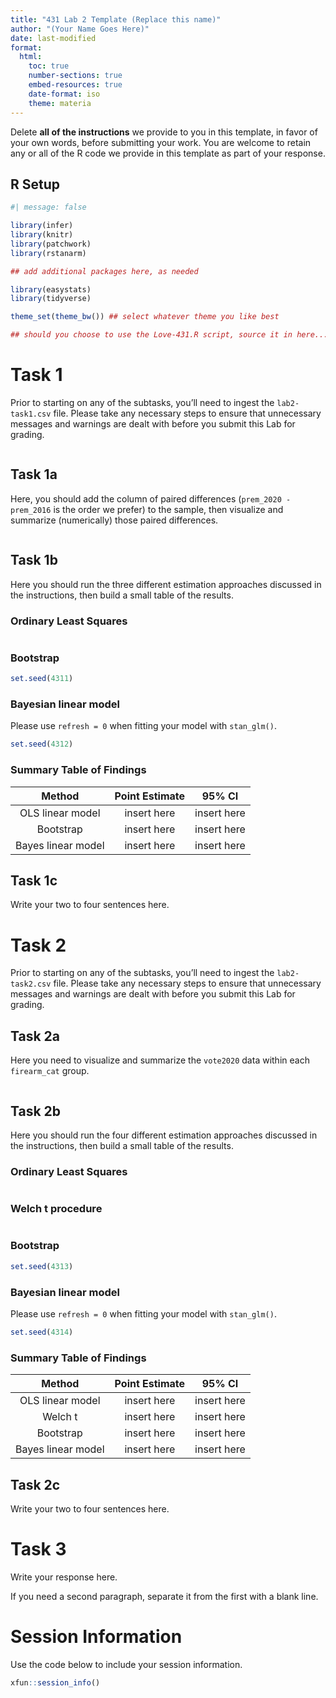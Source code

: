 ---
title: "431 Lab 2 Template (Replace this name)"
author: "(Your Name Goes Here)"
date: last-modified
format: 
  html:
    toc: true
    number-sections: true
    embed-resources: true
    date-format: iso
    theme: materia
---

:::{.callout-important}

Delete **all of the instructions** we provide to you in this template, in favor of your own words, before submitting your work. You are welcome to retain any or all of the R code we provide in this template as part of your response.

:::

## R Setup {.unnumbered}

```{r}
#| message: false

library(infer)
library(knitr)
library(patchwork)
library(rstanarm)

## add additional packages here, as needed

library(easystats)
library(tidyverse)

theme_set(theme_bw()) ## select whatever theme you like best

## should you choose to use the Love-431.R script, source it in here...

```

# Task 1

Prior to starting on any of the subtasks, you'll need to ingest the `lab2-task1.csv` file. Please take any necessary steps to ensure that unnecessary messages and warnings are dealt with before you submit this Lab for grading.

```{r}

```


## Task 1a

Here, you should add the column of paired differences (`prem_2020 - prem_2016` is the order we prefer) to the sample, then visualize and summarize (numerically) those paired differences.

```{r}

```

## Task 1b

Here you should run the three different estimation approaches discussed in the instructions, then build a small table of the results.

### Ordinary Least Squares

```{r}

```

### Bootstrap

```{r}
set.seed(4311)

```

### Bayesian linear model

Please use `refresh = 0` when fitting your model with `stan_glm()`.

```{r}
set.seed(4312)

```


### Summary Table of Findings

Method | Point Estimate | 95% CI
:--------: | :-------: | :---------:
OLS linear model | insert here | insert here
Bootstrap | insert here | insert here
Bayes linear model | insert here | insert here


## Task 1c

Write your two to four sentences here.

# Task 2

Prior to starting on any of the subtasks, you'll need to ingest the `lab2-task2.csv` file. Please take any necessary steps to ensure that unnecessary messages and warnings are dealt with before you submit this Lab for grading.

## Task 2a

Here you need to visualize and summarize the `vote2020` data within each `firearm_cat` group.

```{r}

```


## Task 2b

Here you should run the four different estimation approaches discussed in the instructions, then build a small table of the results.

### Ordinary Least Squares

```{r}

```


### Welch t procedure

```{r}

```

### Bootstrap

```{r}
set.seed(4313)

```

### Bayesian linear model

Please use `refresh = 0` when fitting your model with `stan_glm()`.

```{r}
set.seed(4314)

```


### Summary Table of Findings

Method | Point Estimate | 95% CI
:--------: | :-------: | :---------:
OLS linear model | insert here | insert here
Welch t | insert here | insert here
Bootstrap | insert here | insert here
Bayes linear model | insert here | insert here


## Task 2c

Write your two to four sentences here.



# Task 3

Write your response here.

If you need a second paragraph, separate it from the first with a blank line.



# Session Information

Use the code below to include your session information.

```{r}
xfun::session_info()
```
